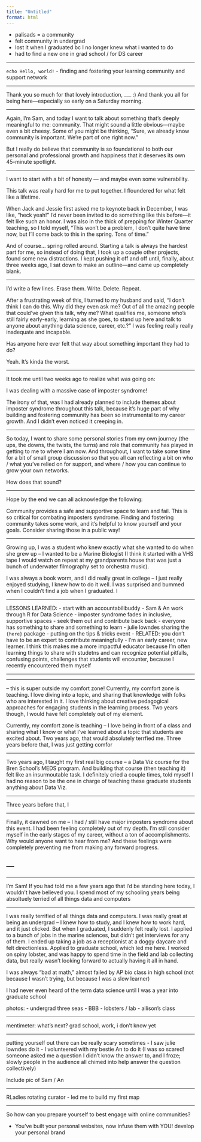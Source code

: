 ```yaml
---
title: "Untitled"
format: html
---
```


- palisads = a community
- felt community in undergrad
- lost it when I graduated bc I no longer knew what i wanted to do
- had to find a new one in grad school / for DS career 

---

`echo Hello, world!` - finding and fostering your learning community and support network 
<!-- for a career of growth and happiness -->

---

Thank you so much for that lovely introduction, ___ :) And thank you all for being here—especially so early on a Saturday morning.

---

Again, I’m Sam, and today I want to talk about something that’s deeply meaningful to me: community.
That might sound a little obvious—maybe even a bit cheesy. Some of you might be thinking, "Sure, we already know community is important. We’re part of one right now."

But I really do believe that community is so foundational to both our personal and professional growth and happiness that it deserves its own 45-minute spotlight.

---

I want to start with a bit of honesty — and maybe even some vulnerability.

This talk was really hard for me to put together. I floundered for what felt like a lifetime.

When Jack and Jessie first asked me to keynote back in December, I was like, "heck yeah!" I’d never been invited to do something like this before—it felt like such an honor. I was also in the thick of prepping for Winter Quarter teaching, so I told myself, “This won't be a problem, I don't quite have time now, but I’ll come back to this in the spring. Tons of time.”

And of course… spring rolled around. Starting a talk is always the hardest part for me, so instead of doing that, I took up a couple other projects, found some new distractions. I kept pushing it off and off until, finally, about three weeks ago, I sat down to make an outline—and came up completely blank.

---

I’d write a few lines. Erase them. Write. Delete. Repeat.

After a frustrating week of this, I turned to my husband and said, “I don’t think I can do this. Why did they even ask me? Out of all the amazing people that could’ve given this talk, why me? What qualifies me, someone who's still fairly early-early, learning as she goes, to stand up here and talk to anyone about anything data science, career, etc.?” I was feeling really really inadequate and incapable.

Has anyone here ever felt that way about something important they had to do?

Yeah. It’s kinda the worst.

---

It took me until two weeks ago to realize what was going on:

I was dealing with a massive case of imposter syndrome!

The irony of that, was I had already planned to include themes about imposter syndrome throughout this talk, because it's huge part of why building and fostering community has been so instrumental to my career growth. And I didn’t even noticed it creeping in. 

---

So today, I want to share some personal stories from my own journey (the ups, the downs, the twists, the turns) and role that community has played in getting to me to where I am now. And throughout, I want to take some time for a bit of small group discussion so that you all can reflecting a bit on who / what you've relied on for support, and where / how you can continue to grow your own networks.

How does that sound?

---

Hope by the end we can all acknowledge the following:

Community provides a safe and supportive space to learn and fail. This is so critical for combating imposters syndrome. Finding and fostering community takes some work, and it's helpful to know yourself and your goals. Consider sharing those in a public way!

---

Growing up, I was a student who knew exactly what she wanted to do when she grew up -- I wanted to be a Marine Biologist (I think it started with a VHS tape I would watch on repeat at my grandparents house that was just a bunch of underwater filmography set to orchestra music).

I was always a book worm, and I did really great in college -- I just really enjoyed studying, I knew how to do it well. I was surprised and bummed when I couldn't find a job when I graduated. I 

---

LESSONS LEARNED: 
- start with an accountabilibuddy
  - Sam & An work through R for Data Science
- imposter syndrome fades in inclusive, supportive spaces
  - seek them out and contribute back back
- everyone has something to share and something to learn 
  - julie lowndes sharing the `{here}` package
  - putting on the tips & tricks event
- RELATED: you don't have to be an expert to contribute meaningfully
  - I'm an early career, new learner. I think this makes me a more impactful educator because I'm often learning things to share with studetns and can recognize potential pitfalls, confusing points, challenges that students will encounter, because I recently encountered them myself


---


---

-- this is super outside my comfort zone! Currently, my comfort zone is teaching. I love diving into a topic, and sharing that knowledge with folks who are interested in it. I love thinking about creative pedagogical approaches for engaging students in the learning process. Two years though, I would have felt completely out of my element. 

Currently, my comfort zone is teaching -- I love being in front of a class and sharing what I know or what I've learned about a topic that students are excited about. Two years ago, that would absolutely terrfied me. Three years before that, I was just getting comfor

---

Two years ago, I taught my first real big course -- a Data Viz course for the Bren School's MEDS program. And building that course (then teaching it) felt like an insurmoutable task. I definitely cried a couple times, told myself I had no reason to be the one in charge of teaching these graduate students anything about Data Viz.

---

Three years before that, I 

---

Finally, it dawned on me -- I had / still have major imposters syndrome about this event. I had been feeling completely out of my depth. I'm still consider myself in the early stages of my career, without a ton of accomplishments. Why would anyone want to hear from me? And these feelings were completely preventing me from making any forward progress. 

---
---
---

I'm Sam! If you had told me a few years ago that I'd be standing here today, I wouldn't have believed you. I spend most of my schooling years being absoltuely terried of all things data and computers


---

I was really terrified of all things data and computers. I was really great at being an undergrad -- I knew how to study, and I knew how to work hard, and it just clicked. But when I graduated, I suddenly felt really lost. I applied to a bunch of jobs in the marine sciences, but didn't get interviews for any of them. I ended up taking a job as a receptionist at a doggy daycare and felt directionless. Applied to graduate school, which led me here. I worked on spiny lobster, and was happy to spend time in the field and lab collecting data, but really wasn't looking forward to actually having it all in hand.

I was always "bad at math," almost failed by AP bio class in high school (not because I wasn't trying, but because I was a slow learner)

I had never even heard of the term data science until I was a year into graduate school

photos: 
- undergrad three seas
- BBB
- lobsters / lab
- allison's class


---

mentimeter: what's next? grad school, work, i don't know yet 

---

putting yourself out there can be really scary sometimes
- I saw julie lowndes do it 
- I volunteered with my bestie An to do it (I was so scared! someone asked me a question I didn't know the answer to, and I froze; slowly people in the audience all chimed into help answer the question collectively)

Include pic of Sam / An

---

RLadies rotating curator
- led me to build my first map


---

So how can you prepare yourself to best engage with online communities?

- You've built your personal websites, now infuse them with YOU! develop your personal brand 


